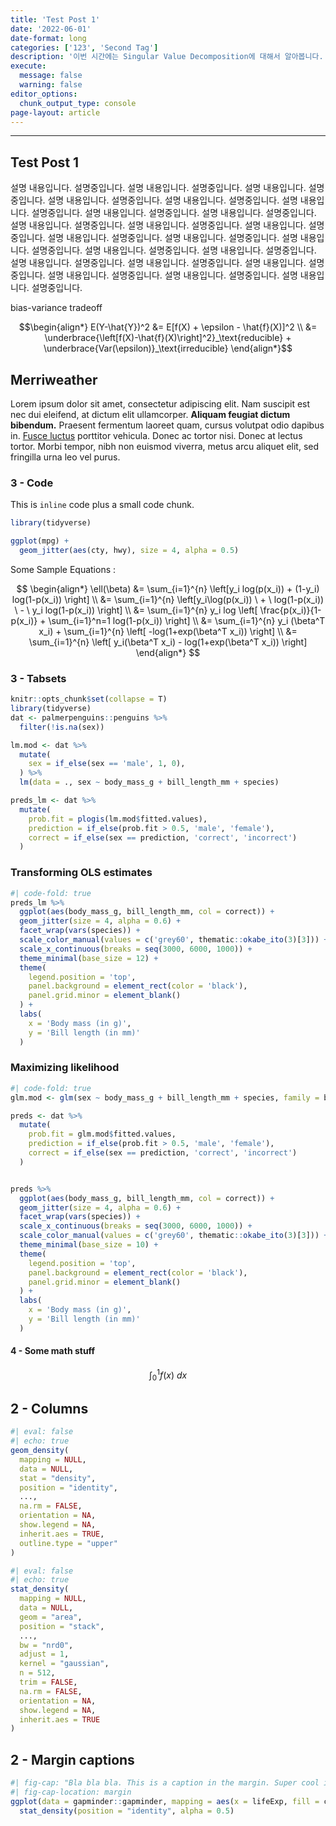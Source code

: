 ```yaml
---
title: 'Test Post 1'
date: '2022-06-01'
date-format: long
categories: ['123', 'Second Tag']
description: '이번 시간에는 Singular Value Decomposition에 대해서 알아봅니다. SVD가 기하학적으로 어떤 의미가 있는지, 또 이 분해를 통해서 어떻게 활용할 수 있는지 알아봅시다.'
execute: 
  message: false
  warning: false
editor_options: 
  chunk_output_type: console
page-layout: article
---
```


------------------------------------------------------------------------

## Test Post 1

설명 내용입니다. 설명중입니다. 설명 내용입니다. 설명중입니다. 설명 내용입니다. 설명중입니다. 설명 내용입니다. 설명중입니다. 설명 내용입니다. 설명중입니다. 설명 내용입니다. 설명중입니다. 설명 내용입니다. 설명중입니다. 설명 내용입니다. 설명중입니다. 설명 내용입니다. 설명중입니다. 설명 내용입니다. 설명중입니다. 설명 내용입니다. 설명중입니다. 설명 내용입니다. 설명중입니다. 설명 내용입니다. 설명중입니다. 설명 내용입니다. 설명중입니다. 설명 내용입니다. 설명중입니다. 설명 내용입니다. 설명중입니다. 설명 내용입니다. 설명중입니다. 설명 내용입니다. 설명중입니다. 설명 내용입니다. 설명중입니다. 설명 내용입니다. 설명중입니다. 설명 내용입니다. 설명중입니다. 설명 내용입니다. 설명중입니다.

bias-variance tradeoff

$$\begin{align*}      E(Y-\hat{Y})^2 &= E[f(X) + \epsilon - \hat{f}(X)]^2 \\                     &= \underbrace{\left[f(X)-\hat{f}(X)\right]^2}_\text{reducible} + \underbrace{Var(\epsilon)}_\text{irreducible}    \end{align*}$$

## Merriweather

Lorem ipsum dolor sit amet, consectetur adipiscing elit. Nam suscipit est nec dui eleifend, at dictum elit ullamcorper. **Aliquam feugiat dictum bibendum.** Praesent fermentum laoreet quam, cursus volutpat odio dapibus in. [Fusce luctus](https://github.com/twbs/bootstrap-sass/blob/master/assets/stylesheets/bootstrap/_variables.scss) porttitor vehicula. Donec ac tortor nisi. Donec at lectus tortor. Morbi tempor, nibh non euismod viverra, metus arcu aliquet elit, sed fringilla urna leo vel purus.

### 3 - Code

This is `inline` code plus a small code chunk.

```r
library(tidyverse)

ggplot(mpg) +
  geom_jitter(aes(cty, hwy), size = 4, alpha = 0.5) 
```

Some Sample Equations :

$$
\begin{align*}
    \ell(\beta) &= \sum_{i=1}^{n} \left[y_i log(p(x_i)) + (1-y_i) log(1-p(x_i)) \right] \\
                &= \sum_{i=1}^{n} \left[y_i\log(p(x_i)) \ + \ log(1-p(x_i)) \ - \ y_i log(1-p(x_i)) \right] \\
                &= \sum_{i=1}^{n} y_i log \left[ \frac{p(x_i)}{1-p(x_i)} + \sum_{i=1}^n=1 log(1-p(x_i))   \right] \\
                &= \sum_{i=1}^{n} y_i (\beta^T x_i) + \sum_{i=1}^{n} \left[ -log(1+exp(\beta^T x_i)) \right] \\
                &= \sum_{i=1}^{n} \left[ y_i(\beta^T x_i) - log(1+exp(\beta^T x_i)) \right]
\end{align*}
$$

### 3 - Tabsets

```r
knitr::opts_chunk$set(collapse = T)
library(tidyverse)
dat <- palmerpenguins::penguins %>% 
  filter(!is.na(sex))

lm.mod <- dat %>%
  mutate(
    sex = if_else(sex == 'male', 1, 0),
  ) %>% 
  lm(data = ., sex ~ body_mass_g + bill_length_mm + species) 

preds_lm <- dat %>% 
  mutate(
    prob.fit = plogis(lm.mod$fitted.values),
    prediction = if_else(prob.fit > 0.5, 'male', 'female'),
    correct = if_else(sex == prediction, 'correct', 'incorrect')
  )
```

::: panel-tabset
### Transforming OLS estimates

```r
#| code-fold: true
preds_lm %>% 
  ggplot(aes(body_mass_g, bill_length_mm, col = correct)) +
  geom_jitter(size = 4, alpha = 0.6) +
  facet_wrap(vars(species)) +
  scale_color_manual(values = c('grey60', thematic::okabe_ito(3)[3])) +
  scale_x_continuous(breaks = seq(3000, 6000, 1000)) +
  theme_minimal(base_size = 12) +
  theme(
    legend.position = 'top', 
    panel.background = element_rect(color = 'black'),
    panel.grid.minor = element_blank()
  ) +
  labs(
    x = 'Body mass (in g)',
    y = 'Bill length (in mm)'
  )
```

### Maximizing likelihood

```r
#| code-fold: true
glm.mod <- glm(sex ~ body_mass_g + bill_length_mm + species, family = binomial, data = dat)

preds <- dat %>% 
  mutate(
    prob.fit = glm.mod$fitted.values,
    prediction = if_else(prob.fit > 0.5, 'male', 'female'),
    correct = if_else(sex == prediction, 'correct', 'incorrect')
  )


preds %>% 
  ggplot(aes(body_mass_g, bill_length_mm, col = correct)) +
  geom_jitter(size = 4, alpha = 0.6) +
  facet_wrap(vars(species)) +
  scale_x_continuous(breaks = seq(3000, 6000, 1000)) +
  scale_color_manual(values = c('grey60', thematic::okabe_ito(3)[3])) +
  theme_minimal(base_size = 10) +
  theme(
    legend.position = 'top', 
    panel.background = element_rect(color = 'black'),
    panel.grid.minor = element_blank()
  ) +
  labs(
    x = 'Body mass (in g)',
    y = 'Bill length (in mm)'
  )
```
:::

#### 4 - Some math stuff

$$
\int_0^1 f(x) \ dx
$$

## 2 - Columns

::: {layout="[[1,1]]"}
```r
#| eval: false
#| echo: true
geom_density(
  mapping = NULL,
  data = NULL,
  stat = "density",
  position = "identity",
  ...,
  na.rm = FALSE,
  orientation = NA,
  show.legend = NA,
  inherit.aes = TRUE,
  outline.type = "upper"
)
```

```r
#| eval: false
#| echo: true
stat_density(
  mapping = NULL,
  data = NULL,
  geom = "area",
  position = "stack",
  ...,
  bw = "nrd0",
  adjust = 1,
  kernel = "gaussian",
  n = 512,
  trim = FALSE,
  na.rm = FALSE,
  orientation = NA,
  show.legend = NA,
  inherit.aes = TRUE
)
```
:::

## 2 - Margin captions

```r
#| fig-cap: "Bla bla bla. This is a caption in the margin. Super cool isn't it?"
#| fig-cap-location: margin
ggplot(data = gapminder::gapminder, mapping = aes(x = lifeExp, fill = continent)) +
  stat_density(position = "identity", alpha = 0.5)
```
